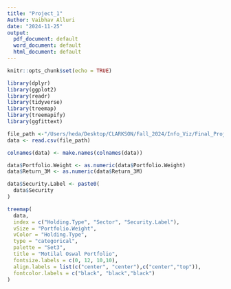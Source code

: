 ```yaml
---
title: "Project_1"
Author: Vaibhav Alluri
date: "2024-11-25"
output:
  pdf_document: default
  word_document: default
  html_document: default
---
```


```r
knitr::opts_chunk$set(echo = TRUE)
```

```r

library(dplyr)
library(ggplot2)
library(readr)
library(tidyverse)
library(treemap)
library(treemapify)
library(ggfittext)

```



```r
file_path <-"/Users/heda/Desktop/CLARKSON/Fall_2024/Info_Viz/Final_Project/Project_1/Motilal_Portfolio.csv"
data <- read.csv(file_path)

colnames(data) <- make.names(colnames(data))

data$Portfolio.Weight <- as.numeric(data$Portfolio.Weight)
data$Return_3M <- as.numeric(data$Return_3M)

data$Security.Label <- paste0(
  data$Security
)

treemap(
  data,
  index = c("Holding.Type", "Sector", "Security.Label"),  
  vSize = "Portfolio.Weight",
  vColor = "Holding.Type",
  type = "categorical",
  palette = "Set3",                            
  title = "Motilal Oswal Portfolio",
  fontsize.labels = c(0, 12, 10,10),                        
  align.labels = list(c("center", "center"),c("center","top")), 
  fontcolor.labels = c("black", "black","black")       
)
```









